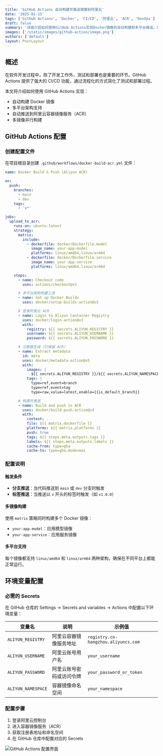```yaml
---
title: 'GitHub Actions 自动构建并推送镜像到阿里云'
date: '2025-01-15'
tags: ['GitHub Actions', 'Docker', 'CI/CD', '阿里云', 'ACR', 'DevOps']
draft: false
summary: '详细介绍如何使用GitHub Actions实现Docker镜像的自动构建和多平台推送，包括阿里云ACR集成、多镜像并行构建和缓存优化策略。'
images: ['/static/images/github-action/image.png']
authors: ['default']
layout: PostLayout
---
```


## 概述

在软件开发过程中，除了开发工作外，测试和部署也是重要的环节。GitHub Actions 提供了强大的 CI/CD 功能，通过流程化的方式简化了测试和部署过程。

本文将介绍如何使用 GitHub Actions 实现：

- 自动构建 Docker 镜像
- 多平台架构支持
- 自动推送到阿里云容器镜像服务（ACR）
- 多镜像并行构建

## GitHub Actions 配置

### 创建配置文件

在项目根目录创建 `.github/workflows/docker-build-acr.yml` 文件：

```yaml
name: Docker Build & Push (Aliyun ACR)

on:
  push:
    branches:
      - main
      - dev
    tags:
      - 'v*'

jobs:
  upload_to_acr:
    runs-on: ubuntu-latest
    strategy:
      matrix:
        include:
          - dockerfile: docker/Dockerfile.model
            image_name: your-app-model
            platforms: linux/amd64,linux/arm64
          - dockerfile: docker/Dockerfile.service
            image_name: your-app-service
            platforms: linux/amd64,linux/arm64

    steps:
      - name: Checkout code
        uses: actions/checkout@v3

      # 多平台架构构建工具
      - name: Set up Docker Buildx
        uses: docker/setup-buildx-action@v2

      # 登录阿里云 ACR
      - name: Login to Aliyun Container Registry
        uses: docker/login-action@v3
        with:
          registry: ${{ secrets.ALIYUN_REGISTRY }}
          username: ${{ secrets.ALIYUN_USERNAME }}
          password: ${{ secrets.ALIYUN_PASSWORD }}

      # 元数据生成（只保留 ACR）
      - name: Extract metadata
        id: meta
        uses: docker/metadata-action@v5
        with:
          images: |
            ${{ secrets.ALIYUN_REGISTRY }}/${{ secrets.ALIYUN_NAMESPACE }}/${{ matrix.image_name }}
          tags: |
            type=ref,event=branch
            type=ref,event=tag
            type=raw,value=latest,enable={{is_default_branch}}

      # 构建并推送
      - name: Build and push to ACR
        uses: docker/build-push-action@v4
        with:
          context: .
          file: ${{ matrix.dockerfile }}
          platforms: ${{ matrix.platforms }}
          push: true
          tags: ${{ steps.meta.outputs.tags }}
          labels: ${{ steps.meta.outputs.labels }}
          cache-from: type=gha
          cache-to: type=gha,mode=max
```

### 配置说明

#### 触发条件

- **分支推送**：当代码推送到 `main` 或 `dev` 分支时触发
- **标签推送**：当推送以 `v` 开头的标签时触发（如 `v1.0.0`）

#### 多镜像构建

使用 `matrix` 策略同时构建多个 Docker 镜像：

- `your-app-model`：应用模型镜像
- `your-app-service`：应用服务镜像

#### 多平台支持

每个镜像都支持 `linux/amd64` 和 `linux/arm64` 两种架构，确保在不同平台上都能正常运行。

## 环境变量配置

### 必需的 Secrets

在 GitHub 仓库的 Settings → Secrets and variables → Actions 中配置以下环境变量：

| 变量名             | 说明                     | 示例值                              |
| ------------------ | ------------------------ | ----------------------------------- |
| `ALIYUN_REGISTRY`  | 阿里云容器镜像服务地址   | `registry.cn-hangzhou.aliyuncs.com` |
| `ALIYUN_USERNAME`  | 阿里云账号用户名         | `your_username`                     |
| `ALIYUN_PASSWORD`  | 阿里云账号密码或访问令牌 | `your_password_or_token`            |
| `ALIYUN_NAMESPACE` | 容器镜像命名空间         | `your_namespace`                    |

### 配置步骤

1. 登录阿里云控制台
2. 进入容器镜像服务（ACR）
3. 获取注册表地址和命名空间
4. 在 GitHub 仓库中配置对应的 Secrets

![GitHub Actions 配置界面](/static/images/github-action/image.png)
